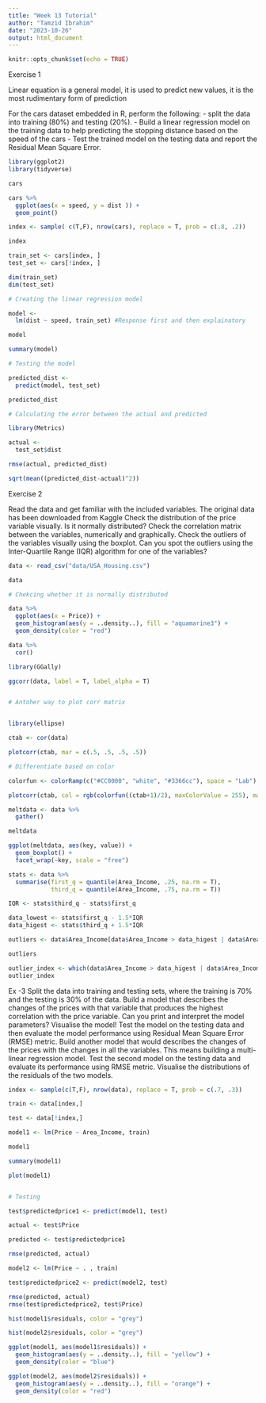 ```yaml
---
title: "Week 13 Tutorial"
author: "Tamzid Ibrahim"
date: "2023-10-26"
output: html_document
---
```


```r
knitr::opts_chunk$set(echo = TRUE)
```


Exercise 1 

Linear equation is a general model, it is used to predict new values, it is the most rudimentary form of prediction

For the cars dataset embedded in R, perform the following: - split the data into training (80%) and testing (20%). - Build a linear regression model on the training data to help predicting the stopping distance based on the speed of the cars - Test the trained model on the testing data and report the Residual Mean Square Error.

```r
library(ggplot2)
library(tidyverse)

cars

cars %>% 
  ggplot(aes(x = speed, y = dist )) +
  geom_point()

index <- sample( c(T,F), nrow(cars), replace = T, prob = c(.8, .2))

index 

train_set <- cars[index, ]
test_set <- cars[!index, ]

dim(train_set)
dim(test_set)

# Creating the linear regression model 

model <- 
  lm(dist ~ speed, train_set) #Response first and then explainatory 

model

summary(model)

# Testing the model 

predicted_dist <- 
  predict(model, test_set)

predicted_dist

# Calculating the error between the actual and predicted 

library(Metrics)

actual <- 
  test_set$dist

rmse(actual, predicted_dist)

sqrt(mean((predicted_dist-actual)^2))

```

Exercise 2

Read the data and get familiar with the included variables. The original data has been downloaded from Kaggle
Check the distribution of the price variable visually. Is it normally distributed?
Check the correlation matrix between the variables, numerically and graphically.
Check the outliers of the variables visually using the boxplot.
Can you spot the outliers using the Inter-Quartile Range (IQR) algorithm for one of the variables?

```r

data <- read_csv("data/USA_Housing.csv")

data

# Chekcing whether it is normally distributed

data %>% 
  ggplot(aes(x = Price)) +
  geom_histogram(aes(y = ..density..), fill = "aquamarine3") +
  geom_density(color = "red")

data %>% 
  cor()

library(GGally)

ggcorr(data, label = T, label_alpha = T)


# Antoher way to plot corr matrix 


library(ellipse)

ctab <- cor(data)

plotcorr(ctab, mar = c(.5, .5, .5, .5))

# Differentiate based on color 

colorfun <- colorRamp(c("#CC0000", "white", "#3366cc"), space = "Lab")

plotcorr(ctab, col = rgb(colorfun((ctab+1)/2), maxColorValue = 255), mar = c(.1, .1, .1, .1))

meltdata <- data %>% 
  gather()

meltdata

ggplot(meltdata, aes(key, value)) +
  geom_boxplot() +
  facet_wrap(~key, scale = "free")

stats <- data %>% 
  summarise(first_q = quantile(Area_Income, .25, na.rm = T), 
            third_q = quantile(Area_Income, .75, na.rm = T))

IQR <- stats$third_q - stats$first_q

data_lowest <- stats$first_q - 1.5*IQR
data_higest <- stats$third_q + 1.5*IQR

outliers <- data$Area_Income[data$Area_Income > data_higest | data$Area_Income < data_lowest]

outliers

outlier_index <- which(data$Area_Income > data_higest | data$Area_Income < data_lowest)
outlier_index

```

Ex -3
Split the data into training and testing sets, where the training is 70% and the testing is 30% of the data.
Build a model that describes the changes of the prices with that variable that produces the highest correlation with the price variable.
Can you print and interpret the model parameters?
Visualise the model!
Test the model on the testing data and then evaluate the model performance using Residual Mean Square Error (RMSE) metric.
Build another model that would describes the changes of the prices with the changes in all the variables. This means building a multi-linear regression model.
Test the second model on the testing data and evaluate its performance using RMSE metric.
Visualise the distributions of the residuals of the two models.


```r
index <- sample(c(T,F), nrow(data), replace = T, prob = c(.7, .3))

train <- data[index,]

test <- data[!index,]

model1 <- lm(Price ~ Area_Income, train)

model1

summary(model1)

plot(model1)


# Testing 

test$predictedprice1 <- predict(model1, test)

actual <- test$Price

predicted <- test$predictedprice1

rmse(predicted, actual)


```


```r

model2 <- lm(Price ~ . , train)

test$predictedprice2 <- predict(model2, test)

rmse(predicted, actual)
rmse(test$predictedprice2, test$Price)

hist(model1$residuals, color = "grey")

hist(model2$residuals, color = "grey")

ggplot(model1, aes(model1$residuals)) +
  geom_histogram(aes(y = ..density..), fill = "yellow") +
  geom_density(color = "blue")

ggplot(model2, aes(model2$residuals)) +
  geom_histogram(aes(y = ..density..), fill = "orange") +
  geom_density(color = "red")

```

